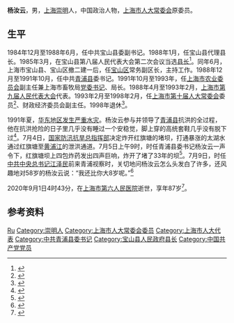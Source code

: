 '''杨汝云'''{{BD|1933年||2020年|9月1日|catIdx=Yang}}，男，[[上海|上海]][[崇明|崇明]]人，中国政治人物，[[上海市人大常委会|上海市人大常委会]]原委员。

==生平==
1984年12月至1988年6月，任中共宝山县委副书记。1988年1月，任宝山县代理县长。1985年3月，在宝山县第八届人民代表大会第二次会议当选[[县长|县长]]<ref>{{cite book |editor=上海市宝山区地方志编纂委员会 |title=宝山县志 |date=1992 |publisher=[[上海人民出版社|上海人民出版社]] |isbn=7-208-01262-8 |series=中国地方志丛书·上海市}}</ref>。同年6月，上海市宝山县、宝山区撤二建一后，任[[宝山区_(上海市)|宝山区]]常务副区长，主持工作。1988年12月至1991年10月，任中共[[青浦县|青浦县]]委书记。1991年10月至1993年，任[[上海市农业委员会|上海市农业委员会]]副主任兼上海市畜牧局[[党委书记|党委书记]]、局长。1988年4月至1993年2月，[[上海市人民代表大会|上海市第九届人民代表大会]]代表。1993年2月至1998年2月，任[[上海市人大常委会|上海市第十届人大常委会]]委员<ref>{{cite web |title=上海市七至十三届人大常委会组成人员名单 |url=http://www.npc.gov.cn/npc/c14990/201103/94f87eafa2554694885414f76c0c3dc9.shtml |publisher=全国人民代表大会 |date=2011-03-23}}</ref>、财政经济委员会副主任。1998年退休<ref>{{cite book |editor=[[中共上海市委|中共上海市委]]党史研究室 |editor2=上海市现代上海研究中心 |title=口述上海——改革创新 (1978-1992) |date=2014 |publisher=上海教育出版社 |isbn=9787544454599 |page=52}}</ref>。

1991年夏，[[1991年華東水災|华东地区发生严重水灾]]。杨汝云参与并领导了[[青浦县|青浦县]]抗洪的全过程，他在抗洪抢险的日子里几乎没有睡过一个安稳觉，脚上穿的高统套鞋几乎没有脱下过<ref>{{cite news |title=大难见真情 |work=人民日报 |date=1991-08-02 |page=2}}</ref>。7月4日，[[国家防汛抗旱总指挥部|国家防汛抗旱总指挥部]]决定炸开红旗塘的堵坝，打通暴涨的太湖水通过红旗塘至[[黄浦江|黄浦江]]的泄洪通道。7月5日上午9时，时任青浦县委书记杨汝云一声令下，红旗塘坝上四包炸药发出四声巨响，炸开了堵了33年的坝<ref>{{cite journal |title=红旗塘上炸坝 |url=http://www.jszx.net/photo/show/cid/96/id/447.html |journal=嘉善文史 |archiveurl=https://web.archive.org/web/20200905134419/http://www.jszx.net/photo/show/cid/96/id/447.html |archivedate=2020-09-05 |issue=3 |date=2014}}</ref>。7月9日，时任[[中共中央总书记|中共中央总书记]][[江泽民|江泽民]]前来青浦视察时，关切地问杨汝云怎么头发白了许多，还风趣地对58岁的杨汝云说：“我还比你大8岁呢。”<ref>{{cite book |editor=蒋德群等 |title=中国大水灾纪实 |date=1991 |publisher=江苏文艺出版社 |isbn=9787539902975 |page=31}}</ref>

2020年9月1日4时43分，在[[上海市第六人民医院|上海市第六人民医院]]逝世，享年87岁<ref>{{cite news |title=讣告 |url=https://www.shobserver.com/journal/2020-09-03/getArticle.htm?id=299430 |publisher=[[解放日报|解放日报]] |page=11 |date=2020-09-03 |accessdate=2020-09-05 |archive-date=2020-10-22 |archive-url=https://web.archive.org/web/20201022041005/https://www.shobserver.com/journal/2020-09-03/getArticle.htm?id=299430 |dead-url=no }}</ref>。

==参考资料==
{{portal|人物|上海}}
{{reflist}}

{{reflist}}
{{Authority control}}
{{DEFAULTSORT:Yang}}
[[Category:杨姓|Ru]]
[[Category:崇明人|Category:崇明人]]
[[Category:上海市人大常委会委员|Category:上海市人大常委会委员]]
[[Category:上海市人大代表|Category:上海市人大代表]]
[[Category:中共青浦县委书记|Category:中共青浦县委书记]]
[[Category:宝山县人民政府县长|Category:宝山县人民政府县长]]
[[Category:中国共产党党员|Category:中国共产党党员]]